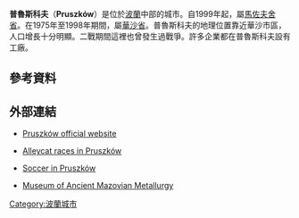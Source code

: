 {{Infobox settlement
| name = Pruszków
| motto = Kolej na Pruszków!<br>It's Pruszków's turn!
| image_skyline = POL Pruszków 3.jpg
| imagesize = 250px
| image_caption = 
| image_flag = POL Pruszków flag.svg
| image_shield = POL Pruszków COA.svg
| pushpin_map = Poland
| pushpin_label_position = bottom
| coordinates_region = PL
| subdivision_type = 國家
| subdivision_name = {{POL}}
| subdivision_type1 = [[波蘭行政區劃|省份]]
| subdivision_name1 = [[馬佐夫舍省|馬佐夫舍]]
| subdivision_name2 = [[普魯斯科夫縣|普魯斯科夫縣]]
| subdivision_type2 = [[波蘭行政區劃|縣份]]
| subdivision_type3 = [[Gmina|Gmina]]
| subdivision_name3 = Pruszków <small>(urban gmina)</small>
| leader_title = 市長
| leader_name = Jan Starzyński
| established_title = Established
| established_date = 16th century
| established_title3 = Town rights
| established_date3 = 1916
| area_total_km2 = 19.15
| population_as_of = 2006
| population_total = 55387
| population_density_km2 = auto
| timezone = [[Central_European_Time|CET]]
| utc_offset = +1
| timezone_DST = [[Central_European_Summer_Time|CEST]]
| utc_offset_DST = +2
| latd = 52 | latm = 10 | lats =  | latNS = N | longd = 20 | longm = 48 | longs =  | longEW = E
| postal_code_type = Postal code
| postal_code = 05-800, 05-802, 05-803, <br>05-804
| area_code = +48 22
| blank_name = [[Polish_car_number_plates|Car plates]]
| blank_info = WPR
| website = http://www.pruszkow.pl/ }}
 
'''普魯斯科夫'''（'''Pruszków'''）是位於[[波蘭|波蘭]]中部的城市。自1999年起，屬[[馬佐夫舍省|馬佐夫舍省]]。在1975年至1998年期間，屬[[華沙省_(1945-1948)|華沙省]]。普魯斯科夫的地理位置靠近華沙市區，人口增長十分明顯。二戰期間這裡也曾發生過戰爭。許多企業都在普魯斯科夫設有工廠。

== 參考資料 ==
{{reflist}}

== 外部連結 ==
{{commons category|Pruszków}}
*{{pl icon}} [http://www.pruszkow.pl/ Pruszków official website] {{Wayback|url=http://www.pruszkow.pl/ |date=20120411105949 }}
*{{pl icon}} [http://www.alleypiast.waw.pl Alleycat races in Pruszków] {{Wayback|url=http://www.alleypiast.waw.pl/ |date=20200211165956 }}
*{{pl icon}} [http://www.zniczpruszkow.com.pl/ Soccer in Pruszków] {{Wayback|url=http://www.zniczpruszkow.com.pl/ |date=20121101145903 }}
*{{en icon}} [https://web.archive.org/web/20100830055927/http://www.mshm.pl/index_en.php Museum of Ancient Mazovian Metallurgy]

{{coord|52|10|N|20|48|E|display=title}}

{{Authority control}}
[[Category:波蘭城市|Category:波蘭城市]]